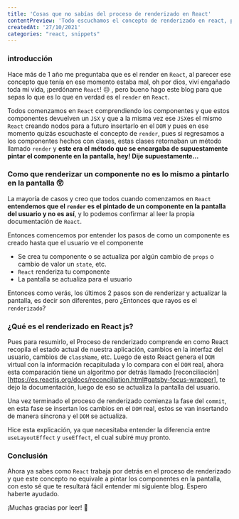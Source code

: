 ```yaml
---
title: 'Cosas que no sabías del proceso de renderizado en React'
contentPreview: 'Todo escuchamos el concepto de renderizado en react, pero en verdad, ¿Sabes lo que hace react por detrás?, y que este no es lo mismo a pintar el componente en la pantalla.'
createdAt: '27/10/2021'
categories: "react, snippets"
---
```


### introducción

Hace más de 1 año me preguntaba que es el render en `React`, al parecer ese concepto que tenía en ese momento estaba mal, oh por dios, viví engañado toda mi vida, ¡perdóname `React`! 😥 , pero bueno hago este blog para que sepas lo que es lo que en verdad es el `render` en `React`.

Todos comenzamos en `React` comprendiendo los componentes y que estos componentes devuelven un `JSX` y que a la misma vez ese `JSX`es el mismo `React` creando nodos para a futuro insertarlo en el `DOM` y pues en ese momento quizás escuchaste el concepto de `render`, pues si regresamos a los componentes hechos con clases, estas clases retornaban un método llamado `render` y **este era el método que se encargaba de supuestamente pintar el componente en la pantalla, hey! Dije supuestamente...**

### Como que renderizar un componente no es lo mismo a pintarlo en la pantalla 😲

La mayoría de casos y creo que todos cuando comenzamos en `React` **entendemos que el `render` es el pintado de un componente en la pantalla del usuario y no es así**, y lo podemos confirmar al leer la propia documentación de `React`.

Entonces comencemos por entender los pasos de como un componente es creado hasta que el usuario ve el componente

- Se crea tu componente o se actualiza por algún cambio de `props` o cambio de valor un `state`, etc.
- `React` renderiza tu componente
- La pantalla se actualiza para el usuario

Entonces como verás, los últimos 2 pasos son de renderizar y actualizar la pantalla, es decir son diferentes, pero ¿Entonces que rayos es el `renderizado`?

### ¿Qué es el renderizado en React js?

Pues para resumirlo, el Proceso de renderizado comprende en como React recopila el estado actual de nuestra aplicación, cambios en la interfaz del usuario, cambios de `className`, etc. 
Luego de esto React genera el `DOM` virtual con la información recapitulada y lo compara con el `DOM` real, ahora esta comparación tiene un algoritmo por detrás llamado [reconciliación][https://es.reactjs.org/docs/reconciliation.html#gatsby-focus-wrapper], te dejo la documentación, luego de eso se actualiza la pantalla del usuario.

Una vez terminado el proceso de renderizado comienza la fase del `commit`, en esta fase se insertan los cambios en el `DOM` real, estos se van insertando de manera síncrona y el `DOM` se actualiza.

Hice esta explicación, ya que necesitaba entender la diferencia entre `useLayoutEffect` y `useEffect`, el cual subiré muy pronto.

### Conclusión

Ahora ya sabes como `React` trabaja por detrás en el proceso de renderizado y que este concepto no equivale a pintar los componentes en la pantalla, con esto sé que te resultará fácil entender mi siguiente blog. Espero haberte ayudado.

¡Muchas gracias por leer! 👋
